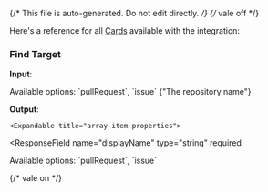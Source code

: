 {/* This file is auto-generated. Do not edit directly. */}
{/* vale off */}

Here's a reference for all [Cards](/learn/reference/cards/introduction) available with the integration:

### Find Target

**Input**:

<Expandable title="input fields">
  <ResponseField
    name="query"
    type="string"
    required
  >
    
  </ResponseField>
  <ResponseField
    name="channel"
    type="enum<string>"
    required
  >
    Available options: `pullRequest`, `issue`
  </ResponseField>
  <ResponseField
    name="repo"
    type="string"
    required
  >
    <span>{"The repository name"}</span>
  </ResponseField>
</Expandable>

**Output**:

<Expandable title="output">
  <ResponseField
    name="targets"
    type="array"
    required
  >
    

    <Expandable title="array item properties">
  <ResponseField
    name="displayName"
    type="string"
    required
  >
    
  </ResponseField>
  <ResponseField
    name="tags"
    type="object"
    required
  >
    
  </ResponseField>
  <ResponseField
    name="channel"
    type="enum<string>"
    required
  >
    Available options: `pullRequest`, `issue`
  </ResponseField>
    </Expandable>
  </ResponseField>
</Expandable>


{/* vale on */}